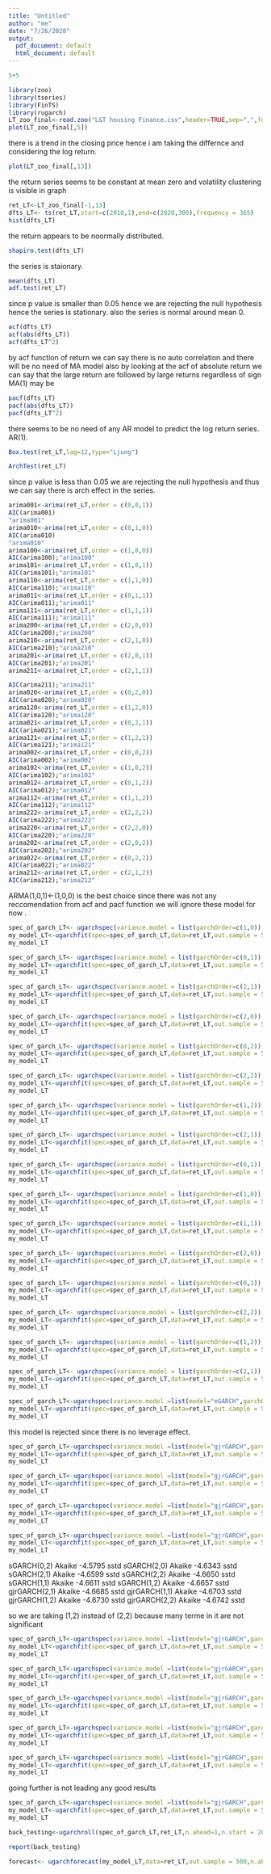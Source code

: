 ---
title: "Untitled"
author: "me"
date: "7/26/2020"
output:
  pdf_document: default
  html_document: default
---

```{r}
5+5
```

```{r}
library(zoo)
library(tseries)
library(FinTS)
library(rugarch)
LT_zoo_final<-read.zoo("L&T housing Finance.csv",header=TRUE,sep=",",format="%d-%b-%y",FUN = as.Date)
plot(LT_zoo_final[,5])

```


there is a trend in the closing  price hence i am taking the differnce and considering the log return.
```{r}
plot(LT_zoo_final[,13])
```
the return series seems to be constant at mean zero and volatility clustering is visible in graph


```{r}
ret_LT<-LT_zoo_final[-1,13]
dfts_LT<- ts(ret_LT,start=c(2010,1),end=c(2020,300),frequency = 365)
hist(dfts_LT)
```
the  return appears to be noormally distributed.
```{r}
shapiro.test(dfts_LT)
```
the series is staionary.

```{r}
mean(dfts_LT)
adf.test(ret_LT)
```
since p value is smaller than 0.05
hence we are rejecting the null hypothesis
hence the series is stationary. also the series is normal around mean 0.


```{r}
acf(dfts_LT)
acf(abs(dfts_LT))
acf(dfts_LT^2)
```
by acf function of return we can say there is no auto correlation and there will be no need of MA model also by looking at the acf of absolute  return  we can say that the large return are followed by large returns regardless of sign
MA(1) may be

```{r}
pacf(dfts_LT)
pacf(abs(dfts_LT))
pacf(dfts_LT^2)
```

there seems to be no need of any AR model to predict the log return series.
AR(1).

```{r}
Box.test(ret_LT,lag=12,type="Ljung")
```
```{r}
ArchTest(ret_LT)
```
since p value is less than 0.05 we are rejecting the null hypothesis and thus we can say there is arch effect in the series.


```{r}

arima001<-arima(ret_LT,order = c(0,0,1))
AIC(arima001)
"arima001"
arima010<-arima(ret_LT,order = c(0,1,0))
AIC(arima010)
"arima010"
arima100<-arima(ret_LT,order = c(1,0,0))
AIC(arima100);"arima100"
arima101<-arima(ret_LT,order = c(1,0,1))
AIC(arima101);"arima101"
arima110<-arima(ret_LT,order = c(1,1,0))
AIC(arima110);"arima110"
arima011<-arima(ret_LT,order = c(0,1,1))
AIC(arima011);"arima011"
arima111<-arima(ret_LT,order = c(1,1,1))
AIC(arima111);"arima111"
arima200<-arima(ret_LT,order = c(2,0,0))
AIC(arima200);"arima200"
arima210<-arima(ret_LT,order = c(2,1,0))
AIC(arima210);"arima210"
arima201<-arima(ret_LT,order = c(2,0,1))
AIC(arima201);"arima201"
arima211<-arima(ret_LT,order = c(2,1,1))

AIC(arima211);"arima211"
arima020<-arima(ret_LT,order = c(0,2,0))
AIC(arima020);"arima020"
arima120<-arima(ret_LT,order = c(1,2,0))
AIC(arima120);"arima120"
arima021<-arima(ret_LT,order = c(0,2,1))
AIC(arima021);"arima021"
arima121<-arima(ret_LT,order = c(1,2,1))
AIC(arima121);"arima121"
arima002<-arima(ret_LT,order = c(0,0,2))
AIC(arima002);"arima002"
arima102<-arima(ret_LT,order = c(1,0,2))    
AIC(arima102);"arima102"
arima012<-arima(ret_LT,order = c(0,1,2))
AIC(arima012);"arima012"
arima112<-arima(ret_LT,order = c(1,1,2))
AIC(arima112);"arima112"
arima222<-arima(ret_LT,order = c(2,2,2))
AIC(arima222);"arima222"
arima220<-arima(ret_LT,order = c(2,2,0))
AIC(arima220);"arima220"
arima202<-arima(ret_LT,order = c(2,0,2))
AIC(arima202);"arima202"
arima022<-arima(ret_LT,order = c(0,2,2))
AIC(arima022);"arima022"
arima212<-arima(ret_LT,order = c(2,1,2))
AIC(arima212);"arima212"
```
ARMA(1,0,1)<-(1,0,0)
is the best choice since there was not any reccomendation from acf and pacf function we will ignore these model for now .
```{r}
spec_of_garch_LT<- ugarchspec(variance.model = list(garchOrder=c(1,0)),mean.model =list(armaOrder=c(1,0,1)))
my_model_LT<-ugarchfit(spec=spec_of_garch_LT,data=ret_LT,out.sample = 500)
my_model_LT
```


```{r}
spec_of_garch_LT<- ugarchspec(variance.model = list(garchOrder=c(0,1)),mean.model =list(armaOrder=c(1,0,1)))
my_model_LT<-ugarchfit(spec=spec_of_garch_LT,data=ret_LT,out.sample = 500)
my_model_LT
```

```{r}
spec_of_garch_LT<- ugarchspec(variance.model = list(garchOrder=c(1,1)),mean.model =list(armaOrder=c(1,0,1)))
my_model_LT<-ugarchfit(spec=spec_of_garch_LT,data=ret_LT,out.sample = 500)
my_model_LT
```



```{r}
spec_of_garch_LT<- ugarchspec(variance.model = list(garchOrder=c(2,0)),mean.model =list(armaOrder=c(1,0,1)))
my_model_LT<-ugarchfit(spec=spec_of_garch_LT,data=ret_LT,out.sample = 500)
my_model_LT
```
```{r}
spec_of_garch_LT<- ugarchspec(variance.model = list(garchOrder=c(0,2)),mean.model =list(armaOrder=c(1,0,1)))
my_model_LT<-ugarchfit(spec=spec_of_garch_LT,data=ret_LT,out.sample = 500)
my_model_LT
```
```{r}
spec_of_garch_LT<- ugarchspec(variance.model = list(garchOrder=c(2,2)),mean.model =list(armaOrder=c(1,0,1)))
my_model_LT<-ugarchfit(spec=spec_of_garch_LT,data=ret_LT,out.sample = 500)
my_model_LT
```
```{r}
spec_of_garch_LT<- ugarchspec(variance.model = list(garchOrder=c(1,2)),mean.model =list(armaOrder=c(1,0,1)))
my_model_LT<-ugarchfit(spec=spec_of_garch_LT,data=ret_LT,out.sample = 500)
my_model_LT
```

```{r}
spec_of_garch_LT<- ugarchspec(variance.model = list(garchOrder=c(2,1)),mean.model =list(armaOrder=c(1,0,1)))
my_model_LT<-ugarchfit(spec=spec_of_garch_LT,data=ret_LT,out.sample = 500)
my_model_LT
```


```{r}
spec_of_garch_LT<- ugarchspec(variance.model = list(garchOrder=c(0,1)),mean.model =list(armaOrder=c(1,0,1)),distribution.model = "sstd")
my_model_LT<-ugarchfit(spec=spec_of_garch_LT,data=ret_LT,out.sample = 500)
my_model_LT
```

```{r}
spec_of_garch_LT<- ugarchspec(variance.model = list(garchOrder=c(1,0)),mean.model =list(armaOrder=c(1,0,1)),distribution.model = "sstd")
my_model_LT<-ugarchfit(spec=spec_of_garch_LT,data=ret_LT,out.sample = 500)
my_model_LT
```
```{r}
spec_of_garch_LT<- ugarchspec(variance.model = list(garchOrder=c(1,1)),mean.model =list(armaOrder=c(1,0,1)),distribution.model = "sstd")
my_model_LT<-ugarchfit(spec=spec_of_garch_LT,data=ret_LT,out.sample = 500)
my_model_LT
```



```{r}
spec_of_garch_LT<- ugarchspec(variance.model = list(garchOrder=c(2,0)),mean.model =list(armaOrder=c(1,0,1)),distribution.model = "sstd")
my_model_LT<-ugarchfit(spec=spec_of_garch_LT,data=ret_LT,out.sample = 500)
my_model_LT
```








```{r}
spec_of_garch_LT<- ugarchspec(variance.model = list(garchOrder=c(0,2)),mean.model =list(armaOrder=c(1,0,1)),distribution.model = "sstd")
my_model_LT<-ugarchfit(spec=spec_of_garch_LT,data=ret_LT,out.sample = 500)
my_model_LT
```






```{r}
spec_of_garch_LT<- ugarchspec(variance.model = list(garchOrder=c(2,2)),mean.model =list(armaOrder=c(1,0,1)),distribution.model = "sstd")
my_model_LT<-ugarchfit(spec=spec_of_garch_LT,data=ret_LT,out.sample = 500)
my_model_LT
```






```{r}
spec_of_garch_LT<- ugarchspec(variance.model = list(garchOrder=c(1,2)),mean.model =list(armaOrder=c(1,0,1)),distribution.model = "sstd")
my_model_LT<-ugarchfit(spec=spec_of_garch_LT,data=ret_LT,out.sample = 500)
my_model_LT
```




```{r}
spec_of_garch_LT<- ugarchspec(variance.model = list(garchOrder=c(2,1)),mean.model =list(armaOrder=c(1,0,1)),distribution.model = "sstd")
my_model_LT<-ugarchfit(spec=spec_of_garch_LT,data=ret_LT,out.sample = 500)
my_model_LT
```




```{r}
spec_of_garch_LT<-ugarchspec(variance.model =list(model="eGARCH",garchOrder=c(1,1)),mean.model = list(armaOrder=c(1,0,1)),distribution.model = "sstd")
my_model_LT<-ugarchfit(spec=spec_of_garch_LT,data=ret_LT,out.sample = 500)
my_model_LT
```

this model is rejected since there is no leverage effect.






```{r}
spec_of_garch_LT<-ugarchspec(variance.model =list(model="gjrGARCH",garchOrder=c(1,1)),mean.model = list(armaOrder=c(1,0,1)),distribution.model = "sstd")
my_model_LT<-ugarchfit(spec=spec_of_garch_LT,data=ret_LT,out.sample = 500)
my_model_LT
```


```{r}
spec_of_garch_LT<-ugarchspec(variance.model =list(model="gjrGARCH",garchOrder=c(1,2)),mean.model = list(armaOrder=c(1,0,1)),distribution.model = "sstd")
my_model_LT<-ugarchfit(spec=spec_of_garch_LT,data=ret_LT,out.sample = 500)
my_model_LT
```

```{r}
spec_of_garch_LT<-ugarchspec(variance.model =list(model="gjrGARCH",garchOrder=c(2,1)),mean.model = list(armaOrder=c(1,0,1)),distribution.model = "sstd")
my_model_LT<-ugarchfit(spec=spec_of_garch_LT,data=ret_LT,out.sample = 500)
my_model_LT
```



```{r}
spec_of_garch_LT<-ugarchspec(variance.model =list(model="gjrGARCH",garchOrder=c(2,2)),mean.model = list(armaOrder=c(1,0,1)),distribution.model = "sstd")
my_model_LT<-ugarchfit(spec=spec_of_garch_LT,data=ret_LT,out.sample = 500)
my_model_LT
```

sGARCH(0,2)   Akaike       -4.5795 sstd
sGARCH(2,0)   Akaike       -4.6343 sstd
sGARCH(2,1)   Akaike       -4.6599 sstd
sGARCH(2,2)   Akaike       -4.6650 sstd
sGARCH(1,1)   Akaike       -4.6611 sstd
sGARCH(1,2)   Akaike       -4.6657 sstd
gjrGARCH(2,1) Akaike       -4.6685 sstd
gjrGARCH(1,1) Akaike       -4.6703 sstd
gjrGARCH(1,2) Akaike       -4.6730 sstd
gjrGARCH(2,2)  Akaike      -4.6742 sstd



so we are taking (1,2) instead of (2,2) because many terme in it are not significant
```{r}
spec_of_garch_LT<-ugarchspec(variance.model =list(model="gjrGARCH",garchOrder=c(1,3)),mean.model = list(armaOrder=c(1,0,1)),distribution.model = "sstd")
my_model_LT<-ugarchfit(spec=spec_of_garch_LT,data=ret_LT,out.sample = 500)
my_model_LT
```

```{r}
spec_of_garch_LT<-ugarchspec(variance.model =list(model="gjrGARCH",garchOrder=c(3,1)),mean.model = list(armaOrder=c(1,0,1)),distribution.model = "sstd")
my_model_LT<-ugarchfit(spec=spec_of_garch_LT,data=ret_LT,out.sample = 500)
my_model_LT
```

```{r}
spec_of_garch_LT<-ugarchspec(variance.model =list(model="gjrGARCH",garchOrder=c(2,3)),mean.model = list(armaOrder=c(1,0,1)),distribution.model = "sstd")
my_model_LT<-ugarchfit(spec=spec_of_garch_LT,data=ret_LT,out.sample = 500)
my_model_LT
```

```{r}
spec_of_garch_LT<-ugarchspec(variance.model =list(model="gjrGARCH",garchOrder=c(3,2)),mean.model = list(armaOrder=c(1,0,1)),distribution.model = "sstd")
my_model_LT<-ugarchfit(spec=spec_of_garch_LT,data=ret_LT,out.sample = 500)
my_model_LT
```


```{r}
spec_of_garch_LT<-ugarchspec(variance.model =list(model="gjrGARCH",garchOrder=c(3,3)),mean.model = list(armaOrder=c(1,0,1)),distribution.model = "sstd")
my_model_LT<-ugarchfit(spec=spec_of_garch_LT,data=ret_LT,out.sample = 500)
my_model_LT
```


going further is not leading any good results



```{r}
spec_of_garch_LT<-ugarchspec(variance.model =list(model="gjrGARCH",garchOrder=c(3,1)),mean.model = list(armaOrder=c(1,0,1)),distribution.model = "sstd")
my_model_LT<-ugarchfit(spec=spec_of_garch_LT,data=ret_LT,out.sample = 500)
my_model_LT

```



```{r}
back_testing<-ugarchroll(spec_of_garch_LT,ret_LT,n.ahead=1,n.start = 2000,refit.every  =30,refit.window ="moving",solver="hybrid",solver.control = list(trace=TRUE,tol= 1e-12,delta=1e-8),calculate.VaR = TRUE,VaR.alpha = c(0.01,0.05),keep.coef = TRUE)

```


```{r}
report(back_testing)
```

```{r}
forecast<- ugarchforecast(my_model_LT,data=ret_LT,out.sample = 500,n.ahead =100,n.roll = 100)
```


